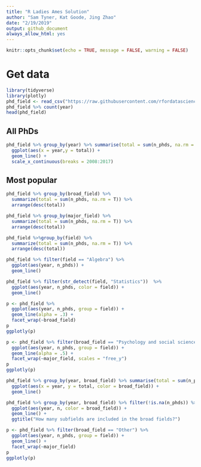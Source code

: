 ```yaml
---
title: "R Ladies Ames Solution"
author: "Sam Tyner, Kat Goode, Jing Zhao"
date: "2/19/2019"
output: github_document
always_allow_html: yes
---
```


```r
knitr::opts_chunk$set(echo = TRUE, message = FALSE, warning = FALSE)
```

# Get data 

```r
library(tidyverse)
library(plotly)
phd_field <- read_csv("https://raw.githubusercontent.com/rfordatascience/tidytuesday/master/data/2019/2019-02-19/phd_by_field.csv")
phd_field %>% count(year)
head(phd_field)
```

## All PhDs 

```r
phd_field %>% group_by(year) %>% summarise(total = sum(n_phds, na.rm = T)) %>% 
  ggplot(aes(x = year,y = total)) + 
  geom_line() + 
  scale_x_continuous(breaks = 2008:2017)
```

## Most popular 

```r
phd_field %>% group_by(broad_field) %>% 
  summarize(total = sum(n_phds, na.rm = T)) %>% 
  arrange(desc(total))
```

```r
phd_field %>% group_by(major_field) %>% 
  summarize(total = sum(n_phds, na.rm = T)) %>% 
  arrange(desc(total))
```

```r
phd_field %>%group_by(field) %>% 
  summarize(total = sum(n_phds, na.rm = T)) %>% 
  arrange(desc(total))
```



```r
phd_field %>% filter(field == "Algebra") %>% 
  ggplot(aes(year, n_phds)) + 
  geom_line()
```


```r
phd_field %>% filter(str_detect(field, "Statistics"))  %>% 
  ggplot(aes(year, n_phds, color = field)) + 
  geom_line()
```


```r
p <- phd_field %>% 
  ggplot(aes(year, n_phds, group = field)) + 
  geom_line(alpha = .3) + 
  facet_wrap(~broad_field)
p
ggplotly(p)
```

```r
p <- phd_field %>% filter(broad_field == "Psychology and social sciences") %>% 
  ggplot(aes(year, n_phds, group = field)) + 
  geom_line(alpha = .5) + 
  facet_wrap(~major_field, scales = "free_y")
p
ggplotly(p)
```

```r
phd_field %>% group_by(year, broad_field) %>% summarise(total = sum(n_phds, na.rm = T)) %>% 
  ggplot(aes(x = year, y = total, color = broad_field)) +
  geom_line()
```

```r
phd_field %>% group_by(year, broad_field) %>% filter(!is.na(n_phds)) %>% count() %>% 
  ggplot(aes(year, n, color = broad_field)) + 
  geom_line() + 
  ggtitle("How many subfields are included in the broad fields?")
```


```r
p <- phd_field %>% filter(broad_field == "Other") %>% 
  ggplot(aes(year, n_phds, group = field)) + 
  geom_line() + 
  facet_wrap(~major_field)
p
ggplotly(p)
```